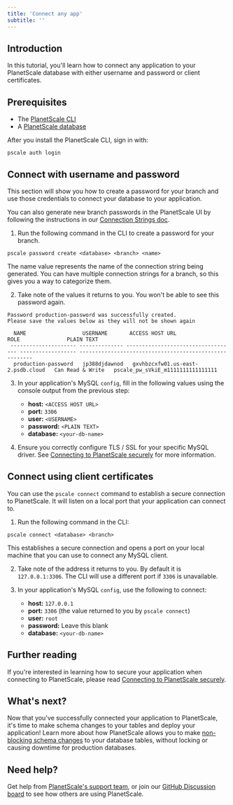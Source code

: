 ```yaml
---
title: 'Connect any app'
subtitle: ''
---
```


## Introduction

In this tutorial, you'll learn how to connect any application to your PlanetScale database with either username and password or client certificates.

## Prerequisites

- The [PlanetScale CLI](https://github.com/planetscale/cli)
- A [PlanetScale database](/tutorials/planetscale-quick-start-guide)

After you install the PlanetScale CLI, sign in with:

```
pscale auth login
```

## Connect with username and password

This section will show you how to create a password for your branch and use those credentials to connect your database to your application.

You can also generate new branch passwords in the PlanetScale UI by following the instructions in our [Connection Strings doc](/concepts/connection-strings#creating-a-password).

1. Run the following command in the CLI to create a password for your branch.

```
pscale password create <database> <branch> <name>
```

<InfoBlock type='note'>
  The <inlineCode>name</inlineCode> value represents the name of the connection string being generated. You can have multiple connection strings for a branch, so this gives you a way to categorize them.
</InfoBlock>

2. Take note of the values it returns to you. You won't be able to see this password again.

```
Password production-password was successfully created.
Please save the values below as they will not be shown again

  NAME                  USERNAME       ACCESS HOST URL                     ROLE               PLAIN TEXT
 --------------------- -------------- ----------------------------------- ------------------ -------------------------------------------------------
  production-password   jp388djdawnod   gxvhbzcxfw01.us-east-2.psdb.cloud   Can Read & Write   pscale_pw_sVkiE_m1111111111111111
```

3. In your application's MySQL `config`, fill in the following values using the console output from the previous step:

   - **host:** `<ACCESS HOST URL>`
   - **port:** `3306`
   - **user:** `<USERNAME>`
   - **password:** `<PLAIN TEXT>`
   - **database:** `<your-db-name>`

4. Ensure you correctly configure TLS / SSL for your specific MySQL driver. See [Connecting to PlanetScale securely](/reference/planetscale-security) for more information.

## Connect using client certificates

You can use the `pscale connect` command to establish a secure connection to PlanetScale. It will listen on a local port that your application can connect to.

1. Run the following command in the CLI:

```
pscale connect <database> <branch>
```

This establishes a secure connection and opens a port on your local machine that you can use to connect any MySQL client.

2. Take note of the address it returns to you. By default it is `127.0.0.1:3306`. The CLI will use a different port if `3306` is unavailable.

3. In your application's MySQL `config`, use the following to connect:

   - **host:** `127.0.0.1`
   - **port:** `3306` (the value returned to you by `pscale connect`)
   - **user:** `root`
   - **password:** Leave this blank
   - **database:** `<your-db-name>`

## Further reading

If you're interested in learning how to secure your application when connecting to PlanetScale, please read [Connecting to PlanetScale securely](/reference/planetscale-security).

## What's next?

Now that you've successfully connected your application to PlanetScale, it's time to make schema changes to your tables and deploy your application! Learn more about how PlanetScale allows you to make [non-blocking schema changes](/concepts/nonblocking-schema-changes) to your database tables, without locking or causing downtime for production databases.

## Need help?

Get help from [PlanetScale's support team](https://www.planetscale.com/support), or join our [GitHub Discussion board](https://github.com/planetscale/beta/discussions) to see how others are using PlanetScale.
